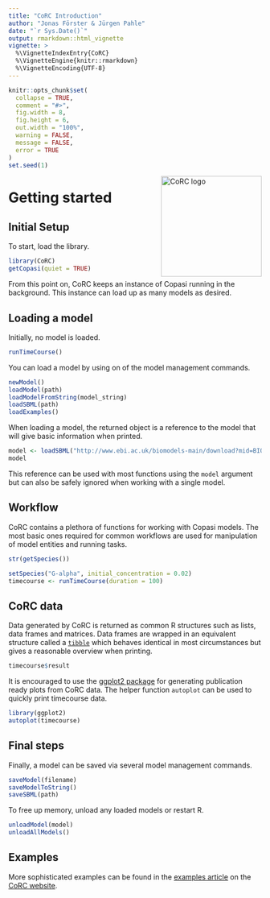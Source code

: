 ```yaml
---
title: "CoRC Introduction"
author: "Jonas Förster & Jürgen Pahle"
date: "`r Sys.Date()`"
output: rmarkdown::html_vignette
vignette: >
  %\VignetteIndexEntry{CoRC}
  %\VignetteEngine{knitr::rmarkdown}
  %\VignetteEncoding{UTF-8}
---
```


```r
knitr::opts_chunk$set(
  collapse = TRUE,
  comment = "#>",
  fig.width = 8,
  fig.height = 6,
  out.width = "100%",
  warning = FALSE,
  message = FALSE,
  error = TRUE
)
set.seed(1)
```
<img src="figures/logo.svg" alt="CoRC logo" width="200" align="right"/>

# Getting started

## Initial Setup

To start, load the library.

```r
library(CoRC)
getCopasi(quiet = TRUE)
```

From this point on, CoRC keeps an instance of Copasi running in the background.
This instance can load up as many models as desired.

## Loading a model

Initially, no model is loaded.

```r
runTimeCourse()
```

You can load a model by using on of the model management commands.

```r
newModel()
loadModel(path)
loadModelFromString(model_string)
loadSBML(path)
loadExamples()
```

When loading a model, the returned object is a reference to the model that will give basic information when printed.

```r
model <- loadSBML("http://www.ebi.ac.uk/biomodels-main/download?mid=BIOMD0000000329")
model
```

This reference can be used with most functions using the `model` argument but can also be safely ignored when working with a single model.

## Workflow

CoRC contains a plethora of functions for working with Copasi models.
The most basic ones required for common workflows are used for manipulation of model entities and running tasks.

```r
str(getSpecies())
```

```r
setSpecies("G-alpha", initial_concentration = 0.02)
timecourse <- runTimeCourse(duration = 100)
```

## CoRC data

Data generated by CoRC is returned as common R structures such as lists, data frames and matrices.
Data frames are wrapped in an equivalent structure called a [`tibble`](https://cran.r-project.org/web/packages/tibble/README.html) which behaves identical in most circumstances but gives a reasonable overview when printing.

```r
timecourse$result
```

It is encouraged to use the [ggplot2 package](https://cran.r-project.org/web/packages/ggplot2/index.html) for generating publication ready plots from CoRC data.
The helper function `autoplot` can be used to quickly print timecourse data.

```r
library(ggplot2)
autoplot(timecourse)
```

## Final steps

Finally, a model can be saved via several model management commands.

```r
saveModel(filename)
saveModelToString()
saveSBML(path)
```

To free up memory, unload any loaded models or restart R.

```r
unloadModel(model)
unloadAllModels()
```

## Examples

More sophisticated examples can be found in the [examples article](https://jpahle.github.io/CoRC/articles/examples.html) on the [CoRC website](https://jpahle.github.io/CoRC).
